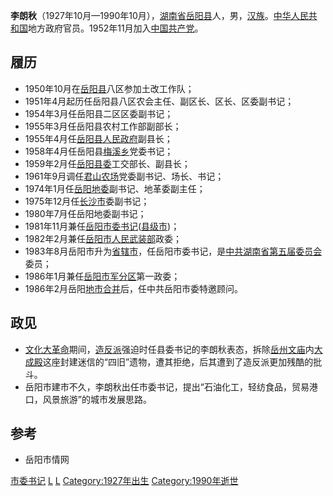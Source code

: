 {{nofootnotes|time=2009-10-30T10:53:58+00:00}}
'''李朗秋'''（1927年10月—1990年10月），[[湖南省|湖南省]][[岳阳县|岳阳县]]人，男，[[汉族|汉族]]。[[中华人民共和国|中华人民共和国]]地方政府官员。1952年11月加入[[中国共产党|中国共产党]]。

==履历==

*1950年10月在[[岳阳县|岳阳县]]八区参加土改工作队；
*1951年4月起历任岳阳县八区农会主任、副区长、区长、区委副书记；
*1954年3月任岳阳县二区区委副书记；
*1955年3月任岳阳县农村工作部副部长；
*1955年4月任[[岳阳县人民政府|岳阳县人民政府]]副县长；
*1958年4月任岳阳县[[梅溪乡|梅溪乡]]党委书记；
*1959年2月任[[岳阳县委|岳阳县委]]工交部长、副县长；
*1961年9月调任[[君山农场|君山农场]]党委副书记、场长、书记；
*1974年1月任[[岳阳地委|岳阳地委]]副书记、地革委副主任；
*1975年12月任[[长沙市|长沙市]]委副书记；
*1980年7月任岳阳地委副书记；
*1981年11月兼任[[岳阳市委书记|岳阳市委书记]]([[县级市|县级市]])；
*1982年2月兼任[[岳阳市人民武装部|岳阳市人民武装部]]政委；
*1983年8月岳阳市升为[[省辖市|省辖市]]，任岳阳市委书记，是[[中共湖南省第五届委员会|中共湖南省第五届委员会]]委员；
*1986年1月兼任[[岳阳市军分区|岳阳市军分区]]第一政委；
*1986年2月岳阳[[地市合并|地市合并]]后，任中共岳阳市委特邀顾问。

==政见==
*[[文化大革命|文化大革命]]期间，[[造反派|造反派]]强迫时任县委书记的李朗秋表态，拆除[[岳州文庙|岳州文庙]]内[[大成殿|大成殿]]这座封建迷信的“四旧”遗物，遭其拒绝，后其遭到了造反派更加残酷的批斗。
*岳阳市建市不久，李朗秋出任市委书记，提出“石油化工，轻纺食品，贸易港口，风景旅游”的城市发展思路。

==参考==
*岳阳市情网

{{start box}}
{{s-before|首任}}
{{s-title|[[岳阳市市委书记|岳阳市市委书记]]<br>1981年11月—1986年2月}}
{{s-after|[[储波|储波]]}}
{{end box}}

[[Category:岳阳地方官员|市委书记]]
[[Category:岳阳人|L]]
[[Category:李姓|L]]
[[Category:1927年出生|Category:1927年出生]]
[[Category:1990年逝世|Category:1990年逝世]]